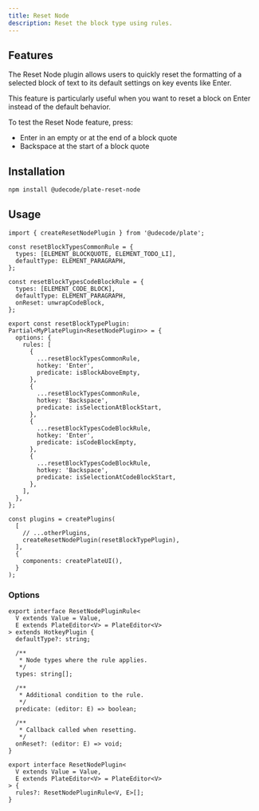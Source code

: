 ```yaml
---
title: Reset Node
description: Reset the block type using rules.
---
```


<ComponentPreview name="playground-demo" id="resetnode" />

## Features

The Reset Node plugin allows users to quickly reset the formatting of a selected block of text to its default settings on key events like Enter.

This feature is particularly useful when you want to reset a block on Enter instead of the default behavior.

To test the Reset Node feature, press:

- Enter in an empty or at the end of a block quote
- Backspace at the start of a block quote

## Installation

```bash
npm install @udecode/plate-reset-node
```

## Usage

```tsx
import { createResetNodePlugin } from '@udecode/plate';

const resetBlockTypesCommonRule = {
  types: [ELEMENT_BLOCKQUOTE, ELEMENT_TODO_LI],
  defaultType: ELEMENT_PARAGRAPH,
};

const resetBlockTypesCodeBlockRule = {
  types: [ELEMENT_CODE_BLOCK],
  defaultType: ELEMENT_PARAGRAPH,
  onReset: unwrapCodeBlock,
};

export const resetBlockTypePlugin: Partial<MyPlatePlugin<ResetNodePlugin>> = {
  options: {
    rules: [
      {
        ...resetBlockTypesCommonRule,
        hotkey: 'Enter',
        predicate: isBlockAboveEmpty,
      },
      {
        ...resetBlockTypesCommonRule,
        hotkey: 'Backspace',
        predicate: isSelectionAtBlockStart,
      },
      {
        ...resetBlockTypesCodeBlockRule,
        hotkey: 'Enter',
        predicate: isCodeBlockEmpty,
      },
      {
        ...resetBlockTypesCodeBlockRule,
        hotkey: 'Backspace',
        predicate: isSelectionAtCodeBlockStart,
      },
    ],
  },
};

const plugins = createPlugins(
  [
    // ...otherPlugins,
    createResetNodePlugin(resetBlockTypePlugin),
  ],
  {
    components: createPlateUI(),
  }
);
```

### Options

```tsx
export interface ResetNodePluginRule<
  V extends Value = Value,
  E extends PlateEditor<V> = PlateEditor<V>
> extends HotkeyPlugin {
  defaultType?: string;

  /**
   * Node types where the rule applies.
   */
  types: string[];

  /**
   * Additional condition to the rule.
   */
  predicate: (editor: E) => boolean;

  /**
   * Callback called when resetting.
   */
  onReset?: (editor: E) => void;
}

export interface ResetNodePlugin<
  V extends Value = Value,
  E extends PlateEditor<V> = PlateEditor<V>
> {
  rules?: ResetNodePluginRule<V, E>[];
}
```
